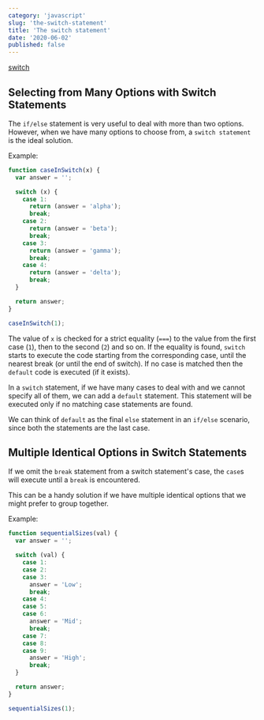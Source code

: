```yaml
---
category: 'javascript'
slug: 'the-switch-statement'
title: 'The switch statement'
date: '2020-06-02'
published: false
---
```


<a href="https://javascript.info/switch">switch</a>

## Selecting from Many Options with Switch Statements

The `if/else` statement is very useful to deal with more than two options.
However, when we have many options to choose from, a `switch statement` is the ideal solution.

Example:

```js
function caseInSwitch(x) {
  var answer = '';

  switch (x) {
    case 1:
      return (answer = 'alpha');
      break;
    case 2:
      return (answer = 'beta');
      break;
    case 3:
      return (answer = 'gamma');
      break;
    case 4:
      return (answer = 'delta');
      break;
  }

  return answer;
}

caseInSwitch(1);
```

The value of `x` is checked for a strict equality (`===`) to the value from the first case (`1`), then to the second (`2`) and so on.
If the equality is found, `switch` starts to execute the code starting from the corresponding case, until the nearest break (or until the end of switch). If no case is matched then the `default` code is executed (if it exists).

In a `switch` statement, if we have many cases to deal with and we cannot specify all of them, we can add a `default`
statement. This statement will be executed only if no matching case statements are found.

We can think of `default` as the final `else` statement in an `if/else` scenario, since both the statements are the last case.

## Multiple Identical Options in Switch Statements

If we omit the `break` statement from a switch statement's case, the `case`s will execute until a `break` is encountered.

This can be a handy solution if we have multiple identical options that we might prefer to group together.

Example:

```js
function sequentialSizes(val) {
  var answer = '';

  switch (val) {
    case 1:
    case 2:
    case 3:
      answer = 'Low';
      break;
    case 4:
    case 5:
    case 6:
      answer = 'Mid';
      break;
    case 7:
    case 8:
    case 9:
      answer = 'High';
      break;
  }

  return answer;
}

sequentialSizes(1);
```
